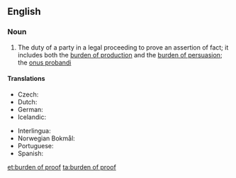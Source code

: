 ==English==
{{wikipedia}}

===Noun===
{{en-noun|head=[[burden]] [[of]] [[proof]]|burdens of proof}}

# {{context|legal|lang=en}} The duty of a party in a legal proceeding to prove an assertion of fact; it includes both the [[burden of production]] and the [[burden of persuasion]]; the [[onus probandi]]

====Translations====
{{trans-top|duty of a party in a legal proceeding}}
* Czech: {{t-|cs|důkazní břemeno|n}}
* Dutch: {{t+|nl|last|m}}
* German: {{t-|de|Beweislast|f}}
* Icelandic: {{t-|is|sönnunarbyrði|f}}
{{trans-mid}}
* Interlingua: {{t|ia|onere del prova}}
* Norwegian Bokmål: {{t-|no|bevisbyrde|m}}
* Portuguese: {{t|pt|ônus da prova|m}}
* Spanish: {{t|es|carga de la prueba|f}}
{{trans-bottom}}

[[et:burden of proof]]
[[ta:burden of proof]]